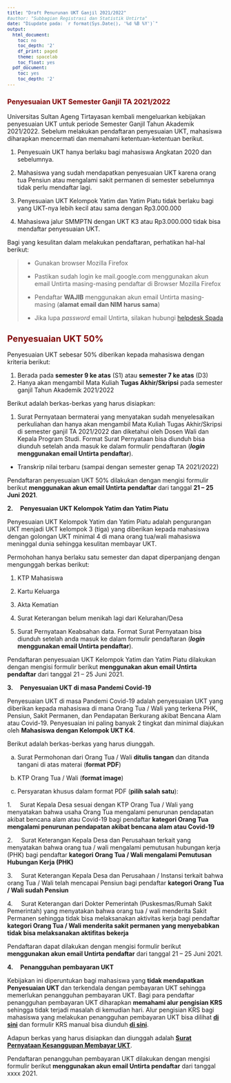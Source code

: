```yaml
---
title: "Draft Penurunan UKT Ganjil 2021/2022"
#author: "Subbagian Registrasi dan Statistik Untirta"
date: "Diupdate pada: `r format(Sys.Date(), '%d %B %Y')`"
output:
  html_document:
    toc: no
    toc_depth: '2'
    df_print: paged
    theme: spacelab
    toc_float: yes
  pdf_document:
    toc: yes
    toc_depth: '2'
---
```


```{=html}
<style type="text/css">

body{ /* Normal  */
      font-size: 14px;
  }
td {  /* Table  */
  font-size: 12px;
}
h1.title {
  font-size: 28px;
  color: Maroon;
}
h1 { /* Header 1 */
  font-size: 24px;
  color: Maroon;
  font-weight: bold;
}
h2 { /* Header 2 */
  font-size: 20px;
  color: Maroon;
  font-weight: bold;
}
h3 { /* Header 3 */
  font-size: 16px;
#  font-family: "Times New Roman", Times, serif;
  color: Maroon;
  font-weight: bold;
}
h4 { /* Header 4 */
  font-size: 14px;
  color: Maroon;
  font-weight: bold;
}
code.r{ /* Code block */
    font-size: 12px;
}
pre { /* Code block - determines code spacing between lines */
    font-size: 12px;
}
</style>
```
### **Penyesuaian UKT Semester Ganjil TA 2021/2022**

Universitas Sultan Ageng Tirtayasan kembali mengeluarkan kebijakan penyesuaian UKT untuk periode Semester Ganjil Tahun Akademik 2021/2022. Sebelum melakukan pendaftaran penyesuaian UKT, mahasiswa diharapkan mencermati dan memahami ketentuan-ketentuan berikut.

1.  Penyesuain UKT hanya berlaku bagi mahasiswa Angkatan 2020 dan sebelumnya.

2.  Mahasiswa yang sudah mendapatkan penyesuaian UKT karena orang tua Pensiun atau mengalami sakit permanen di semester sebelumnya tidak perlu mendaftar lagi.

3.  Penyesuaian UKT Kelompok Yatim dan Yatim Piatu tidak berlaku bagi yang UKT-nya lebih kecil atau sama dengan Rp3.000.000

4.  Mahasiswa jalur SMMPTN dengan UKT K3 atau Rp3.000.000 tidak bisa mendaftar penyesuaian UKT.

Bagi yang kesulitan dalam melakukan pendaftaran, perhatikan hal-hal berikut:

> -   Gunakan browser Mozilla Firefox
>
> -   Pastikan sudah login ke mail.google.com menggunakan akun email Untirta masing-masing pendaftar di Browser Mozilla Firefox
>
> -   Pendaftar **WAJIB** menggunakan akun email Untirta masing-masing (**alamat email dan NIM harus sama**)
>
> -   Jika lupa *password* email Untirta, silakan hubungi [helpdesk Spada](http://helpdesk.spada.untirta.ac.id/)

## **Penyesuaian UKT 50%**

Penyesuaian UKT sebesar 50% diberikan kepada mahasiswa dengan kriteria berikut:

1.  Berada pada **semester 9 ke atas** (S1) atau **semester 7 ke atas** (D3)
2.  Hanya akan mengambil Mata Kuliah **Tugas Akhir/Skripsi** pada semester ganjil Tahun Akademik 2021/2022

Berikut adalah berkas-berkas yang harus disiapkan:

1.  Surat Pernyataan bermaterai yang menyatakan sudah menyelesaikan perkuliahan dan hanya akan mengambil Mata Kuliah Tugas Akhir/Skripsi di semester ganjil TA 2021/2022 dan diketahui oleh Dosen Wali dan Kepala Program Studi. Format Surat Pernyataan bisa diunduh bisa diunduh setelah
    anda masuk ke dalam formulir pendaftaran (***login*** **menggunakan email Untirta pendaftar**).

-   Transkrip nilai terbaru (sampai dengan semester genap TA 2021/2022)

Pendaftaran penyesuaian UKT 50% dilakukan dengan mengisi formulir berikut **menggunakan akun email Untirta pendaftar** dari tanggal **21 -- 25 Juni 2021**.

**2.    
Penyesuaian UKT Kelompok
Yatim dan Yatim Piatu**

Penyesuaian UKT Kelompok Yatim dan Yatim Piatu adalah
pengurangan UKT menjadi UKT kelompok 3 (tiga) yang diberikan kepada mahasiswa
dengan golongan UKT minimal 4 di mana orang tua/wali mahasiswa meninggal dunia
sehingga kesulitan membayar UKT.

Permohohan hanya berlaku satu semester dan dapat diperpanjang
dengan mengunggah berkas berikut:

1.  KTP Mahasiswa

2.  Kartu Keluarga

3.  Akta Kematian

4.  Surat Keterangan
    belum menikah lagi dari Kelurahan/Desa

5.  Surat Pernyataan
    Keabsahan data. Format Surat Pernyataan bisa diunduh setelah anda masuk ke
    dalam formulir pendaftaran (***login*** **menggunakan email
    Untirta pendaftar**).

Pendaftaran penyesuaian UKT Kelompok Yatim dan Yatim Piatu
dilakukan dengan mengisi formulir berikut **menggunakan akun email Untirta
pendaftar** dari tanggal 21 -- 25 Juni 2021.

**3.    
Penyesuaian UKT di masa
Pandemi Covid-19**

Penyesuaian UKT di masa Pandemi Covid-19 adalah penyesuaian
UKT yang diberikan kepada mahasiswa di mana Orang Tua / Wali yang terkena PHK,
Pensiun, Sakit Permanen, dan Pendapatan Berkurang akibat Bencana Alam atau
Covid-19. Penyesuaian ini paling banyak 2 tingkat dan minimal diajukan oleh **Mahasiswa
dengan Kelompok UKT K4**.

Berikut adalah berkas-berkas yang harus diunggah.

a.  Surat Permohonan
    dari Orang Tua / Wali **ditulis tangan** dan ditanda tangani di atas
    materai (**format PDF**)

b.  KTP Orang Tua /
    Wali (**format image**)

c.  Persyaratan
    khusus dalam format PDF (**pilih salah satu**):

1.    
Surat Kepala Desa sesuai dengan KTP Orang Tua / Wali yang
menyatakan bahwa usaha Orang Tua mengalami penurunan pendapatan akibat bencana
alam atau Covid-19 bagi pendaftar **kategori Orang Tua mengalami penurunan
pendapatan akibat bencana alam atau Covid-19**

2.    
Surat Keterangan Kepala Desa dan Perusahaan terkait yang
menyatakan bahwa orang tua / wali mengalami pemutusan hubungan kerja (PHK) bagi
pendaftar **kategori Orang Tua / Wali mengalami Pemutusan Hubungan Kerja (PHK)**

3.    
Surat Keterangan Kepala Desa dan Perusahaan / Instansi
terkait bahwa orang Tua / Wali telah mencapai Pensiun bagi pendaftar **kategori
Orang Tua / Wali sudah Pensiun**

4.    
Surat Keterangan dari Dokter Pemerintah (Puskesmas/Rumah
Sakit Pemerintah) yang menyatakan bahwa orang tua / wali menderita Sakit
Permanen sehingga tidak bisa melaksanakan aktivitas kerja bagi pendaftar **kategori
Orang Tua / Wali menderita sakit permanen yang menyebabkan tidak bisa
melaksanakan aktifitas bekerja**

Pendaftaran dapat dilakukan dengan mengisi formulir berikut **menggunakan
akun email Untirta pendaftar** dari tanggal 21 -- 25 Juni 2021.

**4.    
Penangguhan pembayaran UKT**

Kebijakan ini diperuntukan bagi mahasiswa yang **tidak
mendapatkan Penyesuaian UKT** dan terkendala dengan pembayaran UKT
sehingga memerlukan penangguhan pembayaran UKT. Bagi para pendaftar penangguhan
pembayaran UKT diharapkan **memahami alur pengisian KRS** sehingga
tidak terjadi masalah di kemudian hari. Alur pengisian KRS bagi mahasiswa yang
melakukan penangguhan pembayaran UKT bisa dilihat [**di sini**](https://drive.google.com/file/d/1y9pSHwRBRkHsj_HRrLzvjg3xAsAVypVE/view?usp=sharing) dan formulir KRS manual bisa
diunduh [**di sini**](https://drive.google.com/file/d/1yAM0GfI8bXYS2bw_Q6sRvMypzDFzgkdP/view?usp=sharing).

Adapun berkas yang harus disiapkan dan diunggah
adalah [**Surat Pernyataan Kesanggupan Membayar UKT**](https://drive.google.com/file/d/1wTfyJHu3QZsNu5QzvOjjo1oqr88CIkgJ/view?usp=sharing).

Pendaftaran penangguhan pembayaran UKT dilakukan
dengan mengisi formulir berikut **menggunakan akun email Untirta
pendaftar** dari tanggal xxxx 2021.\
